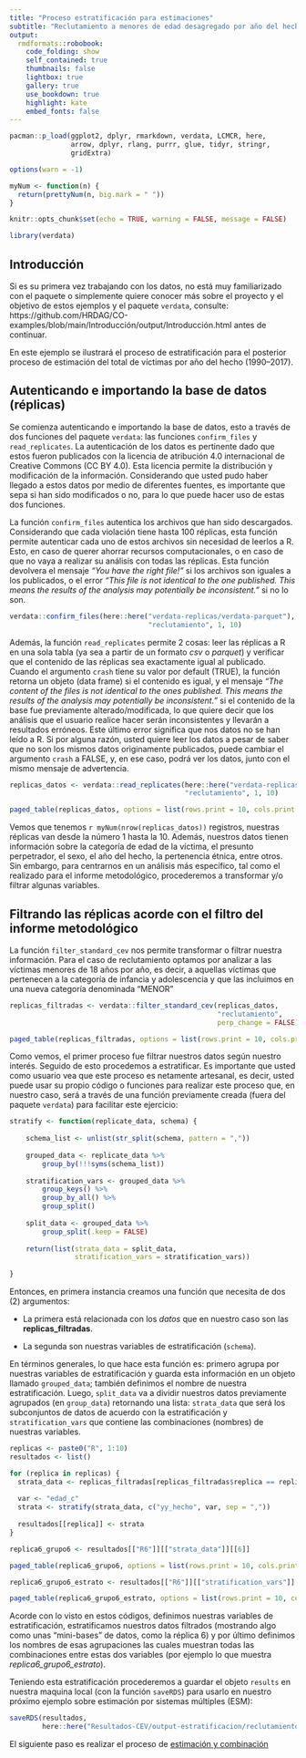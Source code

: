 ```yaml
---
title: "Proceso estratificación para estimaciones"
subtitle: "Reclutamiento a menores de edad desagregado por año del hecho - 1990–2017"
output:
  rmdformats::robobook:
    code_folding: show
    self_contained: true
    thumbnails: false
    lightbox: true
    gallery: true
    use_bookdown: true
    highlight: kate
    embed_fonts: false
---
```


```r

pacman::p_load(ggplot2, dplyr, rmarkdown, verdata, LCMCR, here,
               arrow, dplyr, rlang, purrr, glue, tidyr, stringr, 
               gridExtra)

options(warn = -1)
```

```r

myNum <- function(n) {
  return(prettyNum(n, big.mark = " "))
}

knitr::opts_chunk$set(echo = TRUE, warning = FALSE, message = FALSE)

```

```r

library(verdata)

```

## Introducción {-}

Si es su primera vez trabajando con los datos, no está muy familiarizado con el 
paquete o simplemente quiere conocer más sobre el proyecto y el objetivo de 
estos ejemplos y el paquete `verdata`, consulte:
https://github.com/HRDAG/CO-examples/blob/main/Introducción/output/Introducción.html 
antes de continuar. 

En este ejemplo se ilustrará el proceso de estratificación para el posterior 
proceso de estimación del total de víctimas por año del hecho (1990–2017).

## Autenticando e importando la base de datos (réplicas) {-}

Se comienza autenticando e importando la base de datos, esto a 
través de dos funciones del paquete `verdata`: las funciones `confirm_files` y 
`read_replicates`. La autenticación de los datos es pertinente dado que estos 
fueron publicados con la licencia de atribución 4.0 internacional de Creative 
Commons (CC BY 4.0). Esta licencia permite la distribución y modificación de la 
información. Considerando que usted pudo haber llegado a estos datos por medio 
de diferentes fuentes, es importante que sepa si han sido modificados o no, para 
lo que puede hacer uso de estas dos funciones. 

La función `confirm_files` autentica los archivos que han sido descargados. 
Considerando que cada violación tiene hasta 100 réplicas, esta función permite
autenticar cada uno de estos archivos sin necesidad de leerlos a R. Esto, en 
caso de querer ahorrar recursos computacionales, o en caso de que no vaya a 
realizar su análisis con todas las réplicas. Esta función devolvera el mensaje 
_"You have the right file!"_ si los archivos son iguales a los publicados, o 
el error _"This file is not identical to the one published. This means the results of the analysis may potentially be inconsistent."_ si no lo son. 

```r

verdata::confirm_files(here::here("verdata-replicas/verdata-parquet"), 
                                  "reclutamiento", 1, 10)

```

Además, la función `read_replicates` permite 2 cosas: leer las réplicas a R en
una sola tabla (ya sea a partir de un formato *csv* o *parquet*) y verificar 
que el contenido de las réplicas sea exactamente igual al publicado.
Cuando el argumento `crash` tiene su valor por default (TRUE), la función 
retorna un objeto (data frame) si el contenido es igual, y el mensaje
_"The content of the files is not identical to the ones published. This means the results of the analysis may potentially be inconsistent."_ si el contenido de la base fue 
previamente alterado/modificada, lo que quiere decir que los análisis que el 
usuario realice hacer serán inconsistentes y llevarán a resultados erróneos. 
Este último error significa que nos datos no se han leído a R. Si por alguna 
razón, usted quiere leer los datos a pesar de saber que no son los mismos datos 
originamente publicados, puede cambiar el argumento `crash` a FALSE, y, 
en ese caso, podrá ver los datos, junto con el mismo mensaje de advertencia. 

```r

replicas_datos <- verdata::read_replicates(here::here("verdata-replicas/verdata-parquet"),
                                           "reclutamiento", 1, 10)

paged_table(replicas_datos, options = list(rows.print = 10, cols.print = 5))

```

Vemos que tenemos `r myNum(nrow(replicas_datos))` registros, nuestras réplicas 
van desde la número 1 hasta la 10. Además, nuestros datos tienen información 
sobre la categoría de edad de la víctima, el presunto perpetrador, el sexo, 
el año del hecho, la pertenencia étnica, entre otros. 
Sin embargo, para centrarnos en un análisis más específico, tal como el realizado
para el informe metodológico, procederemos a transformar y/o filtrar 
algunas variables. 

## Filtrando las réplicas acorde con el filtro del informe metodológico {-}

La función `filter_standard_cev` nos permite transformar o filtrar nuestra
información. Para el caso de reclutamiento optamos por analizar a las víctimas 
menores de 18 años por año, es decir, a aquellas víctimas que pertenecen a la 
categoría de infancia y adolescencia y que las incluimos en una nueva categoría
denominada "MENOR"

```r

replicas_filtradas <- verdata::filter_standard_cev(replicas_datos,
                                                   "reclutamiento", 
                                                   perp_change = FALSE) 

paged_table(replicas_filtradas, options = list(rows.print = 10, cols.print = 5))

```
Como vemos, el primer proceso fue filtrar nuestros datos según nuestro interés. 
Seguido de esto procedemos a estratificar. Es importante que usted como usuario
vea que este proceso es netamente artesanal, es decir, usted puede usar 
su propio código o funciones para realizar este proceso que, en nuestro caso, 
será a través de una función previamente creada (fuera del paquete `verdata`)
para facilitar este ejercicio:

```r

stratify <- function(replicate_data, schema) {
    
    schema_list <- unlist(str_split(schema, pattern = ","))
    
    grouped_data <- replicate_data %>%
        group_by(!!!syms(schema_list))
    
    stratification_vars <- grouped_data %>%
        group_keys() %>%
        group_by_all() %>%
        group_split()
    
    split_data <- grouped_data %>%
        group_split(.keep = FALSE)
    
    return(list(strata_data = split_data,
                stratification_vars = stratification_vars))
    
}

```

Entonces, en primera instancia creamos una función que necesita de dos (2) 
argumentos:

- La primera está relacionada con los *datos* que en nuestro caso son
las **replicas_filtradas**.

- La segunda son nuestras variables de estratificación (`schema`).

En términos generales, lo que hace esta función es: primero agrupa por nuestras 
variables de estratificación y guarda esta información en un objeto llamado 
`grouped_data`; también definimos el nombre de nuestra estratificación.
Luego, `split_data` va a dividir nuestros datos previamente agrupados 
(en `group_data`) retornando una lista: `strata_data` que será los subconjuntos
de datos de acuerdo con la estratificación y `stratification_vars` que contiene 
las combinaciones (nombres) de nuestras variables.

```r

replicas <- paste0("R", 1:10)
resultados <- list()

for (replica in replicas) {
  strata_data <- replicas_filtradas[replicas_filtradas$replica == replica, ]
  
  var <- "edad_c"
  strata <- stratify(strata_data, c("yy_hecho", var, sep = ","))
  
  resultados[[replica]] <- strata
}

```

```r

replica6_grupo6 <- resultados[["R6"]][["strata_data"]][[6]]

paged_table(replica6_grupo6, options = list(rows.print = 10, cols.print = 5))

```
```r

replica6_grupo6_estrato <- resultados[["R6"]][["stratification_vars"]][[6]]

paged_table(replica6_grupo6_estrato, options = list(rows.print = 10, cols.print = 5))

```

Acorde con lo visto en estos códigos, definimos nuestras variables de estratificación,
estratificamos nuestros datos filtrados (mostrando algo como unas "mini-bases" 
de datos, como la réplica 6) y por último definimos los nombres de esas agrupaciones
las cuales muestran todas las combinaciones entre estas dos variables (por ejemplo
lo que muestra *replica6_grupo6_estrato*).

Teniendo esta estratificación procederemos a guardar el objeto `results` en 
nuestra maquina local (con la función `saveRDS`) para usarlo en nuestro próximo 
ejemplo sobre estimación por sistemas múltiples (ESM):

```r

saveRDS(resultados, 
        here::here("Resultados-CEV/output-estratificacion/reclutamiento-yy_hecho-edad_c.rds"))

```

El siguiente paso es realizar el proceso de [estimación y combinación](https://github.com/HRDAG/CO-examples/blob/main/Resultados-CEV/output/reclutamiento-anio-estimacion.html)